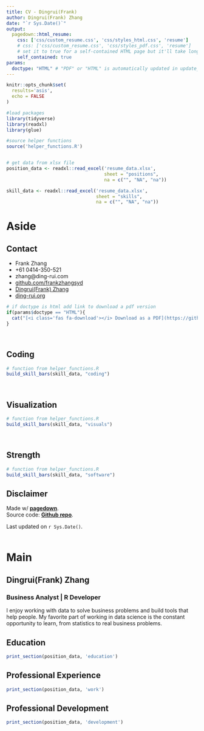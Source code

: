 ```yaml
---
title: CV - Dingrui(Frank)
author: Dingrui(Frank) Zhang
date: "`r Sys.Date()`"
output:
  pagedown::html_resume:
    css: ['css/custom_resume.css', 'css/styles_html.css', 'resume']
    # css: ['css/custom_resume.css', 'css/styles_pdf.css', 'resume']
    # set it to true for a self-contained HTML page but it'll take longer to render
    self_contained: true
params:
  doctype: "HTML" # "PDF" or "HTML" is automatically updated in update_resume.R 
---
```


```r
knitr::opts_chunk$set(
  results='asis', 
  echo = FALSE
)

#load packages
library(tidyverse)
library(readxl)
library(glue)

#source helper functions
source('helper_functions.R')


# get data from xlsx file
position_data <- readxl::read_excel('resume_data.xlsx', 
                                    sheet = "positions", 
                                    na = c("", "NA", "na")) 

skill_data <- readxl::read_excel('resume_data.xlsx', 
                                 sheet = "skills",
                                 na = c("", "NA", "na"))                                 
```


Aside
================================================================================


Contact {#contact}
--------------------------------------------------------------------------------


- <i class="fa fa-map-marked-alt"></i> Frank Zhang
- <i class="fa fa-phone"></i> +61 0414-350-521
- <i class="fa fa-envelope"></i> zhang@ding-rui.com
- <i class="fa fa-github"></i> [github.com/frankzhangsyd](https://github.com/frankzhangsyd)
- <i class="fab fa-linkedin-in"></i> [Dingrui(Frank) Zhang](https://www.linkedin.com/in/dingrui-zhang/)
- <i class="fas fa-home"></i> [ding-rui.org](https://www.ding-rui.org/)


```r
# if doctype is html add link to download a pdf version
if(params$doctype == "HTML"){
  cat("[<i class='fas fa-download'></i> Download as a PDF](https://github.com/frankzhangsyd/vitae/raw/master/output/Frank-Zhang-CV.pdf)")
}

```



<br>


Coding {#coding}
--------------------------------------------------------------------------------

```r

# function from helper_functions.R
build_skill_bars(skill_data, "coding")

```

<br>

Visualization {#Visualization}
--------------------------------------------------------------------------------

```r

# function from helper_functions.R
build_skill_bars(skill_data, "visuals")

```

<br>

Strength {#Strength}
--------------------------------------------------------------------------------

```r

# function from helper_functions.R
build_skill_bars(skill_data, "software")

```

Disclaimer {#disclaimer}
--------------------------------------------------------------------------------

Made w/ [**pagedown**](https://github.com/rstudio/pagedown).   
Source code: [**Github repo**](https://github.com/frankzhangsyd/vitae).

Last updated on `r Sys.Date()`.
<br>
<br>


Main
================================================================================


Dingrui(Frank) Zhang {#title}
--------------------------------------------------------------------------------

### Business Analyst  |  R Developer

I enjoy working with data to solve business problems and build tools that help
people. My favorite part of working in data science is the constant opportunity 
to learn, from statistics to real business problems.



Education {data-icon=graduation-cap data-concise=true}
--------------------------------------------------------------------------------

```r
print_section(position_data, 'education')
```



Professional Experience {data-icon=suitcase}
--------------------------------------------------------------------------------

```r
print_section(position_data, 'work')
```



<i class="fas fa-rocket"></i> Professional Development
--------------------------------------------------------------------------------

```r
print_section(position_data, 'development')
```
